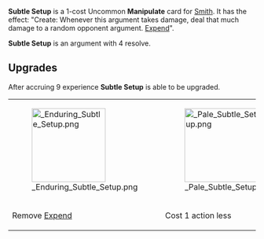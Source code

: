 {{Reupload}}

{{Card
|character = Smith
|rarity = Uncommon
|decktype = Negotiation
|cardtype = Manipulate
|keywords = [[Expend]]
|upgradeable = Yes
|expreq = 9
|upgrade1 = Enduring Subtle Setup
|upgrade2 = Pale Subtle Setup}}

{{Quote|That's just so slick.}}

'''Subtle Setup''' is a 1-cost Uncommon '''Manipulate''' card for [[Smith]]. It has the effect: "Create: Whenever this argument takes damage, deal that much damage to a random opponent argument. [[Expend]]".

'''Subtle Setup''' is an argument with 4 resolve.

==Upgrades==
After accruing 9 experience '''Subtle Setup''' is able to be upgraded.

{| class="wikitable" style="text-align:center"
|-
|[[File: Enduring Subtle Setup.png|150px]]
|[[File: Pale Subtle Setup.png|150px]]
|-
!Remove [[Expend]]
!Cost 1 action less
|}